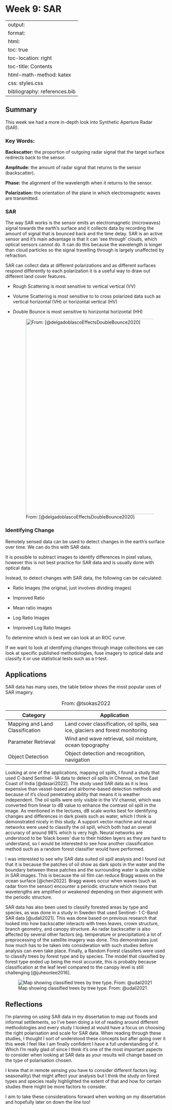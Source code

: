 # Week 9: SAR {.unnumbered}

---
output:
  format:
  html:
toc: true
toc-location: right
toc-title: Contents
html-math-method: katex
css: styles.css
bibliography: references.bib
---

## Summary

This week we had a more in-depth look into Synthetic Aperture Radar (SAR).

### Key Words:

**Backscatter:** the proportion of outgoing radar signal that the target surface redirects back to the sensor.

**Amplitude:** the amount of radar signal that returns to the sensor (backscatter).

**Phase:** the alignment of the wavelength when it returns to the sensor.

**Polarization:** the orientation of the plane in which electromagnetic waves are transmitted.

### SAR

The way SAR works is the sensor emits an electromagnetic (microwaves) signal towards the earth's surface and it collects data by recording the amount of signal that is bounced back and the time delay. SAR is an active sensor and it's main advantage is that it can 'see through' clouds, which optical sensors cannot do. It can do this because the wavelength is longer than cloud particles so the signal travelling through is largely unaffected by refraction.

SAR can collect data at different polarizations and as different surfaces respond differently to each polarization it is a useful way to draw out different land cover features.

-   Rough Scattering is most sensitive to vertical vertical (VV)

-   Volume Scattering is most sensitive to to cross polarized data such as vertical horizontal (VH) or horizontal vertical (HV)

-   Double Bounce is most sensitive to horizontal horizontal (HH)

    ![From: \[\@delgadoblascoEffectsDoubleBounce2020\]](polarisation.png){width="608"}

### Identifying Change

Remotely sensed data can be used to detect changes in the earth's surface over time. We can do this with SAR data.

It is possible to subtract images to identify differences in pixel values, however this is not best practice for SAR data and is usually done with optical data.

Instead, to detect changes with SAR data, the following can be calculated:

-   Ratio Images (the original, just involves dividing images)

-   Improved Ratio

-   Mean ratio images

-   Log Ratio Images

-   Improved Log Ratio Images

To determine which is best we can look at an ROC curve.

If we want to look at identifying changes through image collections we can look at specific published methodologies, fuse imagery to optical data and classify it or use statistical tests such as a t-test.

## Applications

SAR data has many uses, the table below shows the most popular uses of SAR imagery.

| Category                        | Application                                                                    |
|-------------------------|----------------------------------------------|
| Mapping and Land Classification | Land cover classification, oil spills, sea ice, glaciers and forest monitoring |
| Parameter Retrieval             | Wind and wave retrieval, soil moisture, ocean topography                       |
| Object Detection                | Object detection and recognition, navigation                                   |

: From: @tsokas2022

Looking at one of the applications, mapping oil spills, I found a study that used C-band Sentinel- 1A data to detect oil spills in Chennai, on the East Coast of India [@dasari2022]. The study used SAR data as it is less expensive than vessel-based and airborne-based detection methods and because of it's cloud penetrating ability that means it is weather independent. The oil spills were only visible in the VV channel, which was converted from linear to dB value to enhance the contrast oil spill in the image. As mentioned in the lectures, dB scale works best for identifying changes and differences in dark pixels such as water, which I think is demonstrated nicely in this study. A support vector machine and neural networks were used to classify the oil spill, which both had an overall accuracy of around 98% which is very high. Neural networks are understood to be 'black boxes' due to their hidden layers as they are hard to understand, so I would be interested to see how another classification method such as a random forest classifier would have performed.

I was interested to see why SAR data suited oil spill analysis and I found out that it is because the patches of oil show as dark spots in the water and the boundary between these patches and the surrounding water is quite visible in SAR images. This is because the oil film can reduce Bragg waves on the ocean surface [@chen2022]. Bragg waves occur when waves (such as radar from the sensor) encounter a periodic structure which means that wavelengths are amplified or weakened depending on their alignment with the periodic structure.

SAR data has also been used to classify forested areas by type and species, as was done in a study in Sweden that used Sentinel- 1 C-Band SAR data [@udali2021]. This was done based on previous research that looked into how backscatter interacts with trees leaves, crown structure, branch geometry, and canopy structure. As radar backscatter is also affected by several other factors (eg. temperature or precipitation) a lot of preprocessing of the satellite imagery was done. This demonstrates just how much has to be taken into consideration with such studies before analysis can even take place. Finally, a Random Forest classifers were used to classify trees by forest type and by species. The model that classified by forest type ended up being the most accurate, this is probably because classification at the leaf level compared to the canopy level is still challenging [@juheonlee2016].

![Map showing classified trees by tree type. From: @udali2021](tree_map.png){fig-align="center"}

## Reflections

I'm planning on using SAR data in my dissertation to map out floods and informal settlements, so I've been doing a lot of reading around different methodologies and every study I looked at would have a focus on choosing the right polarisation and scale for SAR data. When reading through these studies, I thought I sort of understood these concepts but after going over it this week I feel like I am finally confident I have a full understanding of it. Which I'm really glad of since I think it's one of the most important aspects to consider when looking at SAR data as your results will change based on the type of polarisation chosen.

I knew that in remote sensing you have to consider different factors (eg. seasonality) that might affect your analysis but I think the study on forest types and species really highlighted the extent of that and how for certain studies there might be more factors to consider.

I aim to take these considerations forward when working on my dissertation and hopefully later on down the line too!
